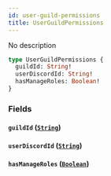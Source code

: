 ```yaml
---
id: user-guild-permissions
title: UserGuildPermissions
---
```



No description

```graphql
type UserGuildPermissions {
  guildId: String!
  userDiscordId: String!
  hasManageRoles: Boolean!
}
```


### Fields

#### `guildId` ([`String`](../../references/scalars/string))




#### `userDiscordId` ([`String`](../../references/scalars/string))




#### `hasManageRoles` ([`Boolean`](../../references/scalars/boolean))






